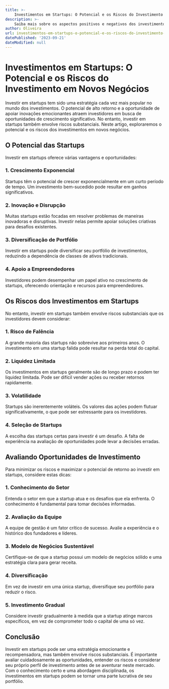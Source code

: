 ```yaml
---
title: >-
    Investimentos em Startups: O Potencial e os Riscos do Investimento em Novos Negócios
description: >-
    Saiba mais sobre os aspectos positivos e negativos dos investimentos em startups e como avaliar oportunidades nesse mercado.
author: Oliveira
url: investimentos-em-startups-o-potencial-e-os-riscos-do-investimento-em-novos-negocios
datePublished: '2023-09-21'
dateModified: null
---
```


# Investimentos em Startups: O Potencial e os Riscos do Investimento em Novos Negócios

Investir em startups tem sido uma estratégia cada vez mais popular no mundo dos investimentos. O potencial de alto retorno e a oportunidade de apoiar inovações emocionantes atraem investidores em busca de oportunidades de crescimento significativo. No entanto, investir em startups também envolve riscos substanciais. Neste artigo, exploraremos o potencial e os riscos dos investimentos em novos negócios.

## O Potencial das Startups

Investir em startups oferece várias vantagens e oportunidades:

### 1. **Crescimento Exponencial**

Startups têm o potencial de crescer exponencialmente em um curto período de tempo. Um investimento bem-sucedido pode resultar em ganhos significativos.

### 2. **Inovação e Disrupção**

Muitas startups estão focadas em resolver problemas de maneiras inovadoras e disruptivas. Investir nelas permite apoiar soluções criativas para desafios existentes.

### 3. **Diversificação de Portfólio**

Investir em startups pode diversificar seu portfólio de investimentos, reduzindo a dependência de classes de ativos tradicionais.

### 4. **Apoio a Empreendedores**

Investidores podem desempenhar um papel ativo no crescimento de startups, oferecendo orientação e recursos para empreendedores.

## Os Riscos dos Investimentos em Startups

No entanto, investir em startups também envolve riscos substanciais que os investidores devem considerar:

### 1. **Risco de Falência**

A grande maioria das startups não sobrevive aos primeiros anos. O investimento em uma startup falida pode resultar na perda total do capital.

### 2. **Liquidez Limitada**

Os investimentos em startups geralmente são de longo prazo e podem ter liquidez limitada. Pode ser difícil vender ações ou receber retornos rapidamente.

### 3. **Volatilidade**

Startups são inerentemente voláteis. Os valores das ações podem flutuar significativamente, o que pode ser estressante para os investidores.

### 4. **Seleção de Startups**

A escolha das startups certas para investir é um desafio. A falta de experiência na avaliação de oportunidades pode levar a decisões erradas.

## Avaliando Oportunidades de Investimento

Para minimizar os riscos e maximizar o potencial de retorno ao investir em startups, considere estas dicas:

### 1. **Conhecimento do Setor**

Entenda o setor em que a startup atua e os desafios que ela enfrenta. O conhecimento é fundamental para tomar decisões informadas.

### 2. **Avaliação da Equipe**

A equipe de gestão é um fator crítico de sucesso. Avalie a experiência e o histórico dos fundadores e líderes.

### 3. **Modelo de Negócios Sustentável**

Certifique-se de que a startup possui um modelo de negócios sólido e uma estratégia clara para gerar receita.

### 4. **Diversificação**

Em vez de investir em uma única startup, diversifique seu portfólio para reduzir o risco.

### 5. **Investimento Gradual**

Considere investir gradualmente à medida que a startup atinge marcos específicos, em vez de comprometer todo o capital de uma só vez.

## Conclusão

Investir em startups pode ser uma estratégia emocionante e recompensadora, mas também envolve riscos substanciais. É importante avaliar cuidadosamente as oportunidades, entender os riscos e considerar seu próprio perfil de investimento antes de se aventurar neste mercado. Com o conhecimento certo e uma abordagem disciplinada, os investimentos em startups podem se tornar uma parte lucrativa de seu portfólio.
